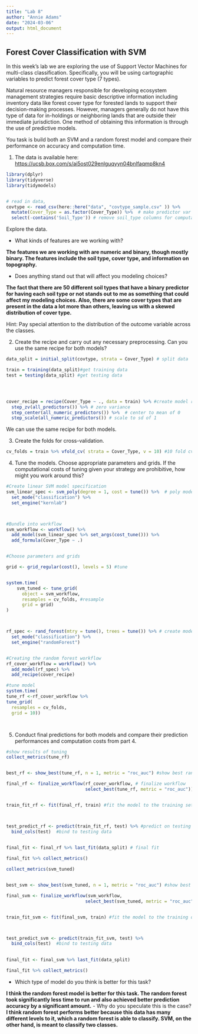 ```yaml
---
title: "Lab 8"
author: "Annie Adams"
date: "2024-03-06"
output: html_document
---
```


## Forest Cover Classification with SVM

In this week's lab we are exploring the use of Support Vector Machines for multi-class classification. Specifically, you will be using cartographic variables to predict forest cover type (7 types).

Natural resource managers responsible for developing ecosystem management strategies require basic descriptive information including inventory data like forest cover type for forested lands to support their decision-making processes. However, managers generally do not have this type of data for in-holdings or neighboring lands that are outside their immediate jurisdiction. One method of obtaining this information is through the use of predictive models.

You task is build both an SVM and a random forest model and compare their performance on accuracy and computation time.

1.  The data is available here: <https://ucsb.box.com/s/ai5ost029enlguqyyn04bnlfaqmp8kn4>


```r
library(dplyr)
library(tidyverse)
library(tidymodels)


# read in data, 
covtype <- read_csv(here::here("data", "covtype_sample.csv" )) %>% 
  mutate(Cover_Type = as.factor(Cover_Type)) %>%  # make predictor var a factor
  select(-contains('Soil_Type')) # remove soil_type columns for computational efficiency
```

Explore the data.

-   What kinds of features are we working with?

**The features we are working with are numeric and binary, though mostly binary. The features include the soil type, cover type, and information on topography.**

-   Does anything stand out that will affect you modeling choices?

**The fact that there are 50 different soil types that have a binary predictor for having each soil type or not stands out to me as something that could affect my modeling choices. Also, there are some cover types that are present in the data a lot more than others, leaving us with a skewed distribution of cover type.**

Hint: Pay special attention to the distribution of the outcome variable across the classes.

2.  Create the recipe and carry out any necessary preprocessing. Can you use the same recipe for both models?
```r

data_split = initial_split(covtype, strata = Cover_Type) # split data

train = training(data_split)#get training data
test = testing(data_split) #get testing data




cover_recipe = recipe(Cover_Type ~ ., data = train) %>% #create model recipe
  step_zv(all_predictors()) %>% # zero variance
  step_center(all_numeric_predictors()) %>%  # center to mean of 0
  step_scale(all_numeric_predictors()) # scale to sd of 1 

```
We can use the same recipe for both models.

3.  Create the folds for cross-validation.

```r
cv_folds = train %>% vfold_cv( strata = Cover_Type, v = 10) #10 fold cv to resample

```



4.  Tune the models. Choose appropriate parameters and grids. If the computational costs of tuning given your strategy are prohibitive, how might you work around this?
```r
#Create linear SVM model specification
svm_linear_spec <- svm_poly(degree = 1, cost = tune()) %>%  # poly model with 1 degree = linear
  set_mode("classification") %>% 
  set_engine("kernlab")



#Bundle into workflow
svm_workflow <- workflow() %>% 
  add_model(svm_linear_spec %>% set_args(cost_tune())) %>%  
  add_formula(Cover_Type ~ .)


#Choose parameters and grids 

grid <- grid_regular(cost(), levels = 5) #tune


system.time(
    svm_tuned <- tune_grid(
      object = svm_workflow, 
      resamples = cv_folds, #resample
      grid = grid)
)




```






```r
rf_spec <- rand_forest(mtry = tune(), trees = tune()) %>% # create model specifications
  set_mode("classification") %>%
  set_engine("randomForest")


#Creating the random forest workflow
rf_cover_workflow = workflow() %>% 
  add_model(rf_spec) %>% 
  add_recipe(cover_recipe)

#tune model
system.time(
tune_rf <-rf_cover_workflow %>% 
tune_grid(
  resamples = cv_folds,
  grid = 10))




```


5.  Conduct final predictions for both models and compare their prediction performances and computation costs from part 4.

```r

#show results of tuning
collect_metrics(tune_rf)


best_rf <- show_best(tune_rf, n = 1, metric = "roc_auc") #show best random forest model

final_rf <- finalize_workflow(rf_cover_workflow, # finalize workflow
                              select_best(tune_rf, metric = "roc_auc")) # select best model


train_fit_rf <- fit(final_rf, train) #fit the model to the training set



test_predict_rf <- predict(train_fit_rf, test) %>% #predict on testing data
  bind_cols(test)  #bind to testing data
  

final_fit <- final_rf %>% last_fit(data_split) # final fit 

final_fit %>% collect_metrics()

```




```r
collect_metrics(svm_tuned)


best_svm <- show_best(svm_tuned, n = 1, metric = "roc_auc") #show best svm model

final_svm <- finalize_workflow(svm_workflow,
                              select_best(svm_tuned, metric = "roc_auc"))


train_fit_svm <- fit(final_svm, train) #fit the model to the training data



test_predict_svm <- predict(train_fit_svm, test) %>% 
  bind_cols(test)  #bind to testing data
  

final_fit <- final_svm %>% last_fit(data_split)

final_fit %>% collect_metrics()

```

-   Which type of model do you think is better for this task?

**I think the random forest model is better for this task. The random forest took significantly less time to run and also achieved better prediction accuracy by a significant amount.**
-   Why do you speculate this is the case?
**I think random forest performs better because this data has many different levels to it, which a random forest is able to classify. SVM, on the other hand, is meant to classify two classes.**